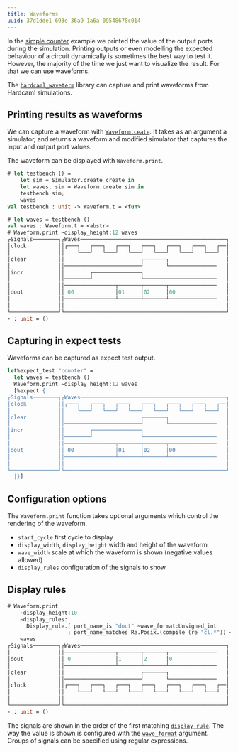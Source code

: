 ```yaml
---
title: Waveforms
uuid: 37d1dde1-693e-36a9-1a6a-09548678c014
---
```


In the [simple counter](counter_example.mdx) example we printed the
value of the output ports during the simulation. Printing outputs or
even modelling the expected behaviour of a circuit dynamically is
sometimes the best way to test it. However, the majority of the time
we just want to visualize the result. For that we can use waveforms.

The [`hardcaml_waveterm`](https://github.com/janestreet/hardcaml_waveterm)
library can capture and print waveforms from
Hardcaml simulations.

## Printing results as waveforms

We can capture a waveform with
[`Waveform.ceate`](https://ocaml.janestreet.com/ocaml-core/latest/doc/hardcaml_waveterm/Hardcaml_waveterm/index.html).
It takes as an argument a simulator, and returns a waveform and
modified simulator that captures the input and output port values.

The waveform can be displayed with `Waveform.print`.

<!--
Include the counter design.

```ocaml
open Hardcaml
open Hardcaml.Signal
open Hardcaml_waveterm

module I = struct
  type 'a t =
    { clock : 'a
    ; clear : 'a
    ; incr : 'a
    }
  [@@deriving sexp_of, hardcaml]
end

module O = struct
  type 'a t =
    { dout : 'a[@bits 8]
    }
  [@@deriving sexp_of, hardcaml]
end

let create (i : _ I.t) =
    { O.dout =
        reg_fb
          (Reg_spec.create ~clock:i.clock ~clear:i.clear ())
          ~enable:i.incr
          ~w:8
          (fun d -> d +:. 1)
    }
;;

module Simulator = Cyclesim.With_interface(I)(O)

let testbench sim =
  let inputs : _ I.t = Cyclesim.inputs sim in
  let step ~clear ~incr =
    inputs.clear := if clear=1 then Bits.vdd else Bits.gnd;
    inputs.incr := if incr=1 then Bits.vdd else Bits.gnd;
    Cyclesim.cycle sim
  in
  step ~clear:0 ~incr:0;
  step ~clear:0 ~incr:1;
  step ~clear:0 ~incr:1;
  step ~clear:1 ~incr:0;
  step ~clear:0 ~incr:0;
  step ~clear:0 ~incr:0
;;
```
-->

```ocaml
# let testbench () =
    let sim = Simulator.create create in
    let waves, sim = Waveform.create sim in
    testbench sim;
    waves
val testbench : unit -> Waveform.t = <fun>

# let waves = testbench ()
val waves : Waveform.t = <abstr>
# Waveform.print ~display_height:12 waves
┌Signals────────┐┌Waves──────────────────────────────────────────────┐
│clock          ││┌───┐   ┌───┐   ┌───┐   ┌───┐   ┌───┐   ┌───┐   ┌──│
│               ││    └───┘   └───┘   └───┘   └───┘   └───┘   └───┘  │
│clear          ││                        ┌───────┐                  │
│               ││────────────────────────┘       └───────────────   │
│incr           ││        ┌───────────────┐                          │
│               ││────────┘               └───────────────────────   │
│               ││────────────────┬───────┬───────┬───────────────   │
│dout           ││ 00             │01     │02     │00                │
│               ││────────────────┴───────┴───────┴───────────────   │
│               ││                                                   │
└───────────────┘└───────────────────────────────────────────────────┘
- : unit = ()
```

## Capturing in expect tests

Waveforms can be captured as expect test output.

```ocaml skip
let%expect_test "counter" =
  let waves = testbench ()
  Waveform.print ~display_height:12 waves
  [%expect {|
┌Signals────────┐┌Waves──────────────────────────────────────────────┐
│clock          ││┌───┐   ┌───┐   ┌───┐   ┌───┐   ┌───┐   ┌───┐   ┌──│
│               ││    └───┘   └───┘   └───┘   └───┘   └───┘   └───┘  │
│clear          ││                        ┌───────┐                  │
│               ││────────────────────────┘       └───────────────   │
│incr           ││        ┌───────────────┐                          │
│               ││────────┘               └───────────────────────   │
│               ││────────────────┬───────┬───────┬───────────────   │
│dout           ││ 00             │01     │02     │00                │
│               ││────────────────┴───────┴───────┴───────────────   │
│               ││                                                   │
└───────────────┘└───────────────────────────────────────────────────┘
  |}]
```

## Configuration options

The `Waveform.print` function takes optional arguments which control the rendering of the waveform.

- `start_cycle` first cycle to display
- `display_width`, `display_height` width and height of the waveform
- `wave_width` scale at which the waveform is shown (negative values allowed)
- `display_rules` configuration of the signals to show

## Display rules

```ocaml
# Waveform.print
    ~display_height:10
    ~display_rules:
      Display_rule.[ port_name_is "dout" ~wave_format:Unsigned_int
                   ; port_name_matches Re.Posix.(compile (re "cl.*")) ~wave_format:Bit ]
    waves
┌Signals────────┐┌Waves──────────────────────────────────────────────┐
│               ││────────────────┬───────┬───────┬───────────────   │
│dout           ││ 0              │1      │2      │0                 │
│               ││────────────────┴───────┴───────┴───────────────   │
│clear          ││                        ┌───────┐                  │
│               ││────────────────────────┘       └───────────────   │
│clock          ││┌───┐   ┌───┐   ┌───┐   ┌───┐   ┌───┐   ┌───┐   ┌──│
│               ││    └───┘   └───┘   └───┘   └───┘   └───┘   └───┘  │
│               ││                                                   │
└───────────────┘└───────────────────────────────────────────────────┘
- : unit = ()
```

The signals are shown in the order of the first matching
[`display_rule`](https://ocaml.janestreet.com/ocaml-core/latest/doc/hardcaml_waveterm/Hardcaml_waveterm/Display_rule/index.html).
The way the value is shown is configured with the
[`wave_format`](https://ocaml.janestreet.com/ocaml-core/latest/doc/hardcaml_waveterm/Hardcaml_waveterm/Wave_format/index.html)
argument. Groups of signals can be specified using regular expressions.

